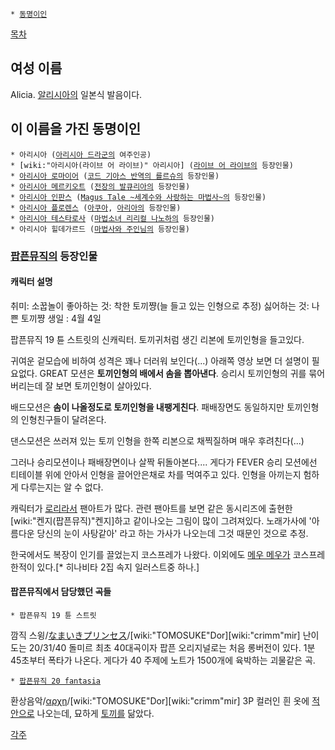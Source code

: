  * [[동명이인]]

[[목차]]
== 여성 이름 ==

Alicia. [[알리시아]]의 일본식 발음이다.

== 이 이름을 가진 동명이인 ==
 * 아리시아 ([[아리시아 드라군]]의 여주인공)
 * [wiki:"아리시아(라이브 어 라이브)" 아리시아] ([[라이브 어 라이브]]의 등장인물)
 * [[아리시아 로마이어]] ([[코드 기아스 반역의 를르슈]]의 등장인물)
 * [[아리시아 메르키오트]] ([[전장의 발큐리아]]의 등장인물)
 * [[아리시아 인판스]] ([[Magus Tale ~세계수와 사랑하는 마법사~]]의 등장인물)
 * [[아리시아 플로렌스]] ([[아쿠아]], [[아리아]]의 등장인물)
 * [[아리시아 테스타로사]] ([[마법소녀 리리컬 나노하]]의 등장인물)
 * 아리시아 힐데가르드 ([[마법사와 주인님]]의 등장인물)

=== [[팝픈뮤직]]의 등장인물 ===
==== 캐릭터 설명 ====
취미: 소꿉놀이 
좋아하는 것: 착한 토끼쨩(늘 들고 있는 인형으로 추정)
싫어하는 것: 나쁜 토끼쨩
생일 : 4월 4일

팝픈뮤직 19 튠 스트릿의 신캐릭터. 토끼귀처럼 생긴 리본에 토끼인형을 들고있다.

귀여운 겉모습에 비하여 성격은 꽤나 더러워 보인다(...) 아래쪽 영상 보면 더 설명이 필요없다. GREAT 모션은 '''토끼인형의 배에서 솜을 뽑아낸다'''. 승리시 토끼인형의 귀를 묶어버리는데 잘 보면 토끼인형이 살아있다.

배드모션은 '''솜이 나올정도로 토끼인형을 내팽게친다'''. 패배장면도 동일하지만 토끼인형의 인형친구들이 달려온다.

댄스모션은 쓰러져 있는 토끼 인형을 한쪽 리본으로 채찍질하며 매우 후려친다(...)

그러나 승리모션이나 패배장면이나 살짝 뒤돌아본다.... 
게다가 FEVER 승리 모션에선 티테이블 위에 안아서 인형을 끌어안은채로 차를 먹여주고 있다. 인형을 아끼는지 험하게 다루는지는 알 수 없다.

캐릭터가 [[로리]]라서 팬아트가 많다. 관련 팬아트를 보면 같은 동시리즈에 출현한 [wiki:"켄지(팝픈뮤직)"켄지]하고 같이나오는 그림이 많이 그려져있다. 노래가사에 '아름다운 당신의 눈이 사탕같아' 라고 하는 가사가 나오는데 그것 때문인 것으로 추정. 

한국에서도 복장이 인기를 끌었는지 코스프레가 나왔다.
이외에도 [[메우 메우]]가 코스프레한적이 있다.[* 히나비타 2집 속지 일러스트중 하나.]
==== 팝픈뮤직에서 담당했던 곡들 ====
 * 팝픈뮤직 19 튠 스트릿
{{{#!html
<iframe width="420" height="315" src="http://www.youtube.com/embed/eu0MI4VMXR0" frameborder="0" allowfullscreen></iframe>
}}}
깜직 스윙/[[なまいきプリンセス]]/[wiki:"TOMOSUKE"Dor][wiki:"crimm"mir]
난이도는 20/31/40 돌미르 최초 40대곡이자 팝픈 오리지널로는 처음 롱버전이 있다. 1분 45초부터 폭타가 나온다. 게다가 40 주제에 노트가 1500개에 육박하는 괴물같은 곡. 

 * [[팝픈뮤직 20 fantasia]]
환상음악/[[αρχη]]/[wiki:"TOMOSUKE"Dor][wiki:"crimm"mir]
3P 컬러인 흰 옷에 [[적안]]으로 나오는데, 묘하게 [[토끼]]를 닮았다.

[[각주]]

